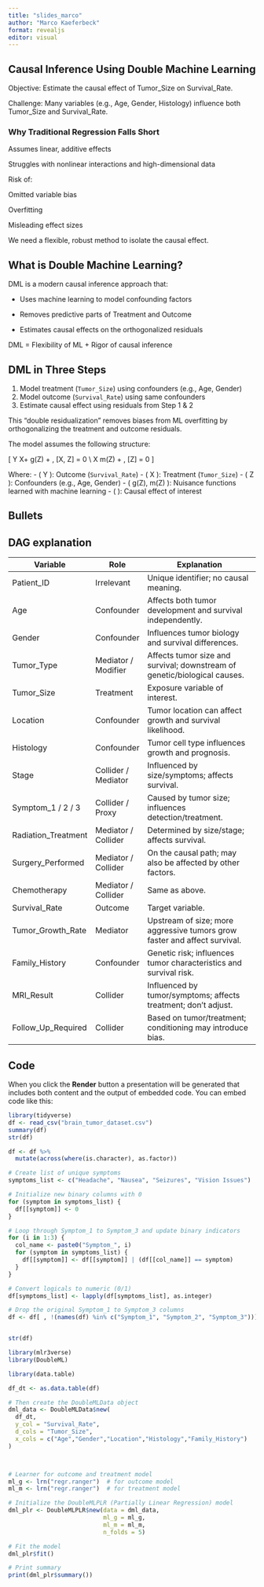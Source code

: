 ```yaml
---
title: "slides_marco"
author: "Marco Kaeferbeck"
format: revealjs
editor: visual
---
```


## Causal Inference Using Double Machine Learning

Objective: Estimate the causal effect of Tumor_Size on Survival_Rate.

Challenge: Many variables (e.g., Age, Gender, Histology) influence both Tumor_Size and Survival_Rate.

### Why Traditional Regression Falls Short

Assumes linear, additive effects

Struggles with nonlinear interactions and high-dimensional data

Risk of:

Omitted variable bias

Overfitting

Misleading effect sizes

We need a flexible, robust method to isolate the causal effect.

## What is Double Machine Learning?

DML is a modern causal inference approach that:

- Uses machine learning to model confounding factors

- Removes predictive parts of Treatment and Outcome

- Estimates causal effects on the orthogonalized residuals

DML = Flexibility of ML + Rigor of causal inference

## DML in Three Steps

1. Model treatment (`Tumor_Size`) using confounders (e.g., Age, Gender)  
2. Model outcome (`Survival_Rate`) using same confounders  
3. Estimate causal effect using residuals from Step 1 & 2  

This "double residualization" removes biases from ML overfitting by orthogonalizing the treatment and outcome residuals.

The model assumes the following structure:

\[
Y \coloneqq X\theta + g(Z) + \epsilon, \quad \mathbb{E}[\epsilon \mid X, Z] = 0 \\
X \coloneqq m(Z) + \nu, \quad \mathbb{E}[\nu \mid Z] = 0
\]

Where:
- \( Y \): Outcome (`Survival_Rate`)
- \( X \): Treatment (`Tumor_Size`)
- \( Z \): Confounders (e.g., Age, Gender)
- \( g(Z), m(Z) \): Nuisance functions learned with machine learning
- \( \theta \): Causal effect of interest

## Bullets


## DAG explanation

| Variable | Role | Explanation |
|----------------|----------------|-----------------------------------------|
| Patient_ID | Irrelevant | Unique identifier; no causal meaning. |
| Age | Confounder | Affects both tumor development and survival independently. |
| Gender | Confounder | Influences tumor biology and survival differences. |
| Tumor_Type | Mediator / Modifier | Affects tumor size and survival; downstream of genetic/biological causes. |
| Tumor_Size | Treatment | Exposure variable of interest. |
| Location | Confounder | Tumor location can affect growth and survival likelihood. |
| Histology | Confounder | Tumor cell type influences growth and prognosis. |
| Stage | Collider / Mediator | Influenced by size/symptoms; affects survival. |
| Symptom_1 / 2 / 3 | Collider / Proxy | Caused by tumor size; influences detection/treatment. |
| Radiation_Treatment | Mediator / Collider | Determined by size/stage; affects survival. |
| Surgery_Performed | Mediator / Collider | On the causal path; may also be affected by other factors. |
| Chemotherapy | Mediator / Collider | Same as above. |
| Survival_Rate | Outcome | Target variable. |
| Tumor_Growth_Rate | Mediator | Upstream of size; more aggressive tumors grow faster and affect survival. |
| Family_History | Confounder | Genetic risk; influences tumor characteristics and survival risk. |
| MRI_Result | Collider | Influenced by tumor/symptoms; affects treatment; don't adjust. |
| Follow_Up_Required | Collider | Based on tumor/treatment; conditioning may introduce bias. |


## Code

When you click the **Render** button a presentation will be generated that includes both content and the output of embedded code. You can embed code like this:

```r
library(tidyverse)
df <- read_csv("brain_tumor_dataset.csv")
summary(df)
str(df)

df <- df %>%
  mutate(across(where(is.character), as.factor))

# Create list of unique symptoms
symptoms_list <- c("Headache", "Nausea", "Seizures", "Vision Issues")

# Initialize new binary columns with 0
for (symptom in symptoms_list) {
  df[[symptom]] <- 0
}

# Loop through Symptom_1 to Symptom_3 and update binary indicators
for (i in 1:3) {
  col_name <- paste0("Symptom_", i)
  for (symptom in symptoms_list) {
    df[[symptom]] <- df[[symptom]] | (df[[col_name]] == symptom)
  }
}

# Convert logicals to numeric (0/1)
df[symptoms_list] <- lapply(df[symptoms_list], as.integer)

# Drop the original Symptom_1 to Symptom_3 columns
df <- df[ , !(names(df) %in% c("Symptom_1", "Symptom_2", "Symptom_3"))]


str(df)
```

```r
library(mlr3verse)
library(DoubleML)

library(data.table)

df_dt <- as.data.table(df)

# Then create the DoubleMLData object
dml_data <- DoubleMLData$new(
  df_dt,
  y_col = "Survival_Rate",
  d_cols = "Tumor_Size",
  x_cols = c("Age","Gender","Location","Histology","Family_History")
)



# Learner for outcome and treatment model
ml_g <- lrn("regr.ranger")  # for outcome model
ml_m <- lrn("regr.ranger")  # for treatment model

# Initialize the DoubleMLPLR (Partially Linear Regression) model
dml_plr <- DoubleMLPLR$new(data = dml_data,
                           ml_g = ml_g,
                           ml_m = ml_m,
                           n_folds = 5)

# Fit the model
dml_plr$fit()

# Print summary
print(dml_plr$summary())
```


